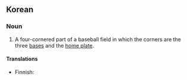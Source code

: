 ==Korean==

===Noun===
{{en-noun|sg=[[baseball]] [[diamond]]}}

# A four-cornered part of a baseball field in which the corners are the three [[base]]s and the [[home plate]]. 

====Translations====
{{trans-top|inner part of baseball field}}
* Finnish: {{t|fi|etukenttä}}
{{trans-mid}}
{{trans-bottom}}